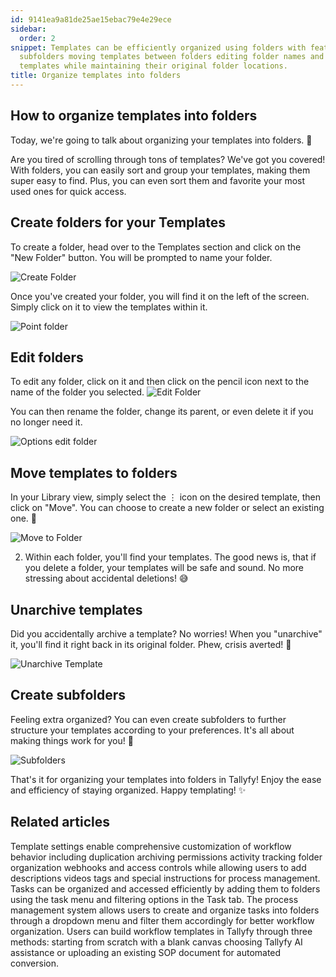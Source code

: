 ```yaml
---
id: 9141ea9a81de25ae15ebac79e4e29ece
sidebar:
  order: 2
snippet: Templates can be efficiently organized using folders with features like creating
  subfolders moving templates between folders editing folder names and safely archiving/unarchiving
  templates while maintaining their original folder locations.
title: Organize templates into folders
---
```


## How to organize templates into folders

Today, we're going to talk about organizing your templates into folders. 📁

Are you tired of scrolling through tons of templates? We've got you covered! With folders, you can easily sort and group your templates, making them super easy to find. Plus, you can even sort them and favorite your most used ones for quick access.

## Create folders for your Templates

To create a folder, head over to the Templates section and click on the "New Folder" button. You will be prompted to name your folder.

![Create Folder](https://screenshots.tallyfy.com/tallyfy/pro/desktop-light-create-folder-template.png)

Once you've created your folder, you will find it on the left of the screen. Simply click on it to view the templates within it.

![Point folder](https://screenshots.tallyfy.com/tallyfy/pro/desktop-light-point-folders-templates.png)

## Edit folders

To edit any folder, click on it and then click on the pencil icon next to the name of the folder you selected.
![Edit Folder](https://screenshots.tallyfy.com/tallyfy/pro/desktop-light-click-edit-folder-template.png)

You can then rename the folder, change its parent, or even delete it if you no longer need it.

![Options edit folder](https://screenshots.tallyfy.com/tallyfy/pro/desktop-light-edit-folder-templates.png)

## Move templates to folders

In your Library view, simply select the ⋮ icon on the desired template, then click on "Move". You can choose to create a new folder or select an existing one. 📂

![Move to Folder](https://screenshots.tallyfy.com/tallyfy%2Fpro%2Fdesktop-light-move-template-to-folder1701482910854.png)

2. Within each folder, you'll find your templates. The good news is, that if you delete a folder, your templates will be safe and sound. No more stressing about accidental deletions! 😅

## Unarchive templates

Did you accidentally archive a template? No worries! When you "unarchive" it, you'll find it right back in its original folder. Phew, crisis averted! 🙌

![Unarchive Template](https://screenshots.tallyfy.com/tallyfy%2Fpro%2Fdesktop-light-show-archived-templates1701483092924.png)

## Create subfolders

Feeling extra organized? You can even create subfolders to further structure your templates according to your preferences. It's all about making things work for you! 🌟

![Subfolders](https://screenshots.tallyfy.com/tallyfy%2Fpro%2Fdesktop-light-create-subfolders.png)

That's it for organizing your templates into folders in Tallyfy! Enjoy the ease and efficiency of staying organized. Happy templating! ✨


## Related articles
<CardGrid>
<LinkTitleCard header="<b>Templates > Configure your template</b>" href="/products/pro/documenting/templates/config/" > Template settings enable comprehensive customization of workflow behavior including duplication archiving permissions activity tracking folder organization webhooks and access controls while allowing users to add descriptions videos tags and special instructions for process management. </LinkTitleCard>
<LinkTitleCard header="<b>Tasks View > Organize tasks into folders</b>" href="/products/pro/tracking-and-tasks/tasks-view/how-can-i-add-tasks-to-folders-in-tallyfy/" > Tasks can be organized and accessed efficiently by adding them to folders using the task menu and filtering options in the Task tab. </LinkTitleCard>
<LinkTitleCard header="<b>Organize Processes > Organize processes into folders</b>" href="/products/pro/tracking-and-tasks/tracker-view/organize-processes/how-can-i-add-tasks-to-folders-in-tallyfy/" > The process management system allows users to create and organize tasks into folders through a dropdown menu and filter them accordingly for better workflow organization. </LinkTitleCard>
<LinkTitleCard header="<b>Templates > Create a template</b>" href="/products/pro/documenting/templates/create-template/" > Users can build workflow templates in Tallyfy through three methods: starting from scratch with a blank canvas choosing Tallyfy AI assistance or uploading an existing SOP document for automated conversion. </LinkTitleCard>
</CardGrid>